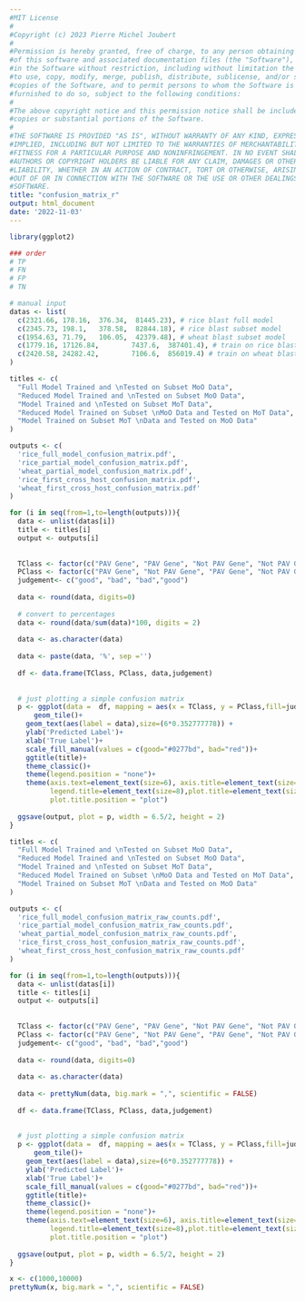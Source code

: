 ```yaml
---
#MIT License
#
#Copyright (c) 2023 Pierre Michel Joubert
#
#Permission is hereby granted, free of charge, to any person obtaining a copy
#of this software and associated documentation files (the "Software"), to deal
#in the Software without restriction, including without limitation the rights
#to use, copy, modify, merge, publish, distribute, sublicense, and/or sell
#copies of the Software, and to permit persons to whom the Software is
#furnished to do so, subject to the following conditions:
#
#The above copyright notice and this permission notice shall be included in all
#copies or substantial portions of the Software.
#
#THE SOFTWARE IS PROVIDED "AS IS", WITHOUT WARRANTY OF ANY KIND, EXPRESS OR
#IMPLIED, INCLUDING BUT NOT LIMITED TO THE WARRANTIES OF MERCHANTABILITY,
#FITNESS FOR A PARTICULAR PURPOSE AND NONINFRINGEMENT. IN NO EVENT SHALL THE
#AUTHORS OR COPYRIGHT HOLDERS BE LIABLE FOR ANY CLAIM, DAMAGES OR OTHER
#LIABILITY, WHETHER IN AN ACTION OF CONTRACT, TORT OR OTHERWISE, ARISING FROM,
#OUT OF OR IN CONNECTION WITH THE SOFTWARE OR THE USE OR OTHER DEALINGS IN THE
#SOFTWARE.
title: "confusion_matrix_r"
output: html_document
date: '2022-11-03'
---
```


```r
library(ggplot2)
```

```r

### order
# TP
# FN
# FP
# TN

# manual input
datas <- list(
  c(2321.66, 178.16,  376.34,  81445.23), # rice blast full model
  c(2345.73, 198.1,   378.58,  82844.18), # rice blast subset model
  c(1954.63, 71.79,   106.05,  42379.48), # wheat blast subset model
  c(1779.16, 17126.84,        7437.6,  387401.4), # train on rice blast, test on wheat blast
  c(2420.58, 24282.42,        7106.6,  856019.4) # train on wheat blast, test on rice blast
)

titles <- c(
  "Full Model Trained and \nTested on Subset MoO Data",
  "Reduced Model Trained and \nTested on Subset MoO Data",
  "Model Trained and \nTested on Subset MoT Data",
  "Reduced Model Trained on Subset \nMoO Data and Tested on MoT Data",
  "Model Trained on Subset MoT \nData and Tested on MoO Data"
)

outputs <- c(
  'rice_full_model_confusion_matrix.pdf',
  'rice_partial_model_confusion_matrix.pdf',
  'wheat_partial_model_confusion_matrix.pdf',
  'rice_first_cross_host_confusion_matrix.pdf',
  'wheat_first_cross_host_confusion_matrix.pdf'
)

```


```r

for (i in seq(from=1,to=length(outputs))){
  data <- unlist(datas[i])
  title <- titles[i]
  output <- outputs[i]
  
  
  TClass <- factor(c("PAV Gene", "PAV Gene", "Not PAV Gene", "Not PAV Gene"))
  PClass <- factor(c("PAV Gene", "Not PAV Gene", "PAV Gene", "Not PAV Gene"))
  judgement<- c("good", "bad", "bad","good")
  
  data <- round(data, digits=0)
  
  # convert to percentages
  data <- round(data/sum(data)*100, digits = 2)
  
  data <- as.character(data)
  
  data <- paste(data, '%', sep ='')
  
  df <- data.frame(TClass, PClass, data,judgement)
  
  
  # just plotting a simple confusion matrix
  p <- ggplot(data =  df, mapping = aes(x = TClass, y = PClass,fill=judgement)) +
      geom_tile()+
    geom_text(aes(label = data),size=(6*0.352777778)) +
    ylab('Predicted Label')+
    xlab('True Label')+
    scale_fill_manual(values = c(good="#0277bd", bad="red"))+
    ggtitle(title)+
    theme_classic()+
    theme(legend.position = "none")+
    theme(axis.text=element_text(size=6), axis.title=element_text(size=8), 
          legend.title=element_text(size=8),plot.title=element_text(size=8,hjust=0.75),
          plot.title.position = "plot")
  
  ggsave(output, plot = p, width = 6.5/2, height = 2)
}

```

```r
titles <- c(
  "Full Model Trained and \nTested on Subset MoO Data",
  "Reduced Model Trained and \nTested on Subset MoO Data",
  "Model Trained and \nTested on Subset MoT Data",
  "Reduced Model Trained on Subset \nMoO Data and Tested on MoT Data",
  "Model Trained on Subset MoT \nData and Tested on MoO Data"
)

outputs <- c(
  'rice_full_model_confusion_matrix_raw_counts.pdf',
  'rice_partial_model_confusion_matrix_raw_counts.pdf',
  'wheat_partial_model_confusion_matrix_raw_counts.pdf',
  'rice_first_cross_host_confusion_matrix_raw_counts.pdf',
  'wheat_first_cross_host_confusion_matrix_raw_counts.pdf'
)

```

```r

for (i in seq(from=1,to=length(outputs))){
  data <- unlist(datas[i])
  title <- titles[i]
  output <- outputs[i]
  
  
  TClass <- factor(c("PAV Gene", "PAV Gene", "Not PAV Gene", "Not PAV Gene"))
  PClass <- factor(c("PAV Gene", "Not PAV Gene", "PAV Gene", "Not PAV Gene"))
  judgement<- c("good", "bad", "bad","good")
  
  data <- round(data, digits=0)
  
  data <- as.character(data)
  
  data <- prettyNum(data, big.mark = ",", scientific = FALSE)
  
  df <- data.frame(TClass, PClass, data,judgement)
  
  
  # just plotting a simple confusion matrix
  p <- ggplot(data =  df, mapping = aes(x = TClass, y = PClass,fill=judgement)) +
      geom_tile()+
    geom_text(aes(label = data),size=(6*0.352777778)) +
    ylab('Predicted Label')+
    xlab('True Label')+
    scale_fill_manual(values = c(good="#0277bd", bad="red"))+
    ggtitle(title)+
    theme_classic()+
    theme(legend.position = "none")+
    theme(axis.text=element_text(size=6), axis.title=element_text(size=8), 
          legend.title=element_text(size=8),plot.title=element_text(size=8,hjust=0.75),
          plot.title.position = "plot")
  
  ggsave(output, plot = p, width = 6.5/2, height = 2)
}

```

```r
x <- c(1000,10000)
prettyNum(x, big.mark = ",", scientific = FALSE)
```

